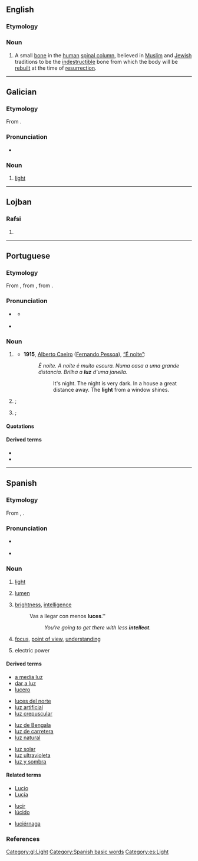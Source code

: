 {{also|Luz|luź|Lūž}}
==English==

===Etymology===
{{etyl|he|en}} {{m|he|'לוז'}}

===Noun===
{{en-noun|?}}
{{wikipedia|Luz (bone)}}

# A small [[bone]] in the [[human]] [[spinal column]], believed in [[Muslim]] and [[Jewish]] traditions to be the [[indestructible]] bone from which the body will be [[rebuild|rebuilt]] at the time of [[resurrection]].

----

==Galician==

===Etymology===
From {{etyl|la|gl}} {{m|la|lux}}.

===Pronunciation===
* {{IPA|[luθ]|lang=gl}}

===Noun===
{{gl-noun|f|luces}}

# [[light]]

[[Category:gl:Light]]

----

==Lojban==

===Rafsi===
{{jbo-rafsi}}

# {{jbo-rafsi of|kluza}}

----

==Portuguese==

===Etymology===
From {{etyl|roa-opt|pt}} {{m|roa-opt|luz}}, from {{etyl|la|pt}} {{m|la|lux}}, from {{etyl|ine-pro|pt}} {{m|ine-pro|*lewk-||white; light; bright}}.

===Pronunciation===
* {{a|Brazil}} {{IPA|/ˈlu(j)s/|lang=pt}}
** {{a|Carioca}} {{IPA|/ˈlu(j)ʃ/|lang=pt}}
* {{a|PT}} {{IPA|/ˈluʃ/|lang=pt}}

===Noun===
{{pt-noun|f|pl=luzes}}

# {{senseid|pt|light}} {{l|en|light}} {{gloss|medium within which vision is possible}}
#* '''1915''', [[w:Alberto Caeiro|Alberto Caeiro]] ([[w:Fernando Pessoa|Fernando Pessoa]]), [[s:pt:É noite|“É noite”]]:
#*: ''É noite. A noite é muito escura. Numa casa a uma grande distancia. Brilha a '''luz''' d'uma janella.''
#*:: It's night. The night is very dark. In a house a great distance away. The '''light''' from a window shines.
# {{senseid|pt|light source}} {{l|en|light}}; {{l|en|light source}} {{gloss|object that emits light}}
# {{senseid|pt|enlightenment}} {{lb|pt|figurative}} {{l|en|light}}; {{l|en|enlightenment}} {{gloss|knowledge about things as they really are}}

====Quotations====
{{seeCites}}

====Derived terms====
* {{l|pt|à luz de}}
* {{l|pt|dar à luz}}

----

==Spanish==
{{wikipedia|lang=es}}

===Etymology===
From {{etyl|la|es}} {{m|la|lux}}, {{m|la|lucis}}.

===Pronunciation===
* {{a|Castilian}} {{IPA|/luθ/|lang=es}}
* {{a|Others}} {{IPA|/lus/|lang=es}}

===Noun===
{{es-noun|f|luces}}

# [[light]]
# {{lb|es|anatomy}} [[lumen]]
# {{lb|es|figurative|usually in plural}} [[brightness]], [[intelligence]]
#: Vas a llegar con menos '''luces'''.''
#:: ''You're going to get there with less '''intellect'''.''
# {{lb|es|figurative}} [[focus]], [[point of view]], [[understanding]]
#: {{ux|es|Debes verlo bajo una nueva '''luz'''.|translation=You must see it from a new point of view.}}
# {{lb|es|electricity}} electric power
#: {{ux|es|Se [[fue]] la '''luz'''.|translation=There is a blackout.}}

====Derived terms====
{{top4}}
* [[a media luz]]
* [[dar a luz]]
* [[lucero]] {{g|m}}
{{mid4}}
* [[luces del norte]]
* [[luz artificial]]
* [[luz crepuscular]]
{{mid4}}
* [[luz de Bengala]]
* [[luz de carretera]]
* [[luz natural]]
{{mid4}}
* [[luz solar]]
* [[luz ultravioleta]]
* [[luz y sombra]]
{{bottom}}

====Related terms====
{{top3}}
* [[Lucio]]
* [[Lucía]]
{{mid3}}
* [[lucir]]
* [[lúcido]]
{{mid3}}
* [[luciérnaga]] {{g|f}}
{{bottom}}

===References===
{{R:DRAE 2001}}

[[Category:Spanish basic words]]
[[Category:es:Light]]